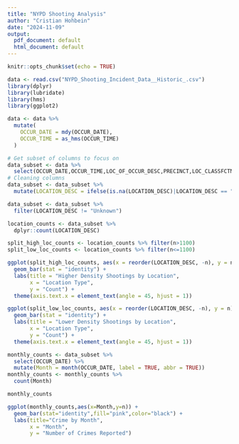 ---
title: "NYPD Shooting Analysis"
author: "Cristian Hohbein"
date: "2024-11-09"
output:
  pdf_document: default
  html_document: default
---

```{r setup, include=FALSE}
knitr::opts_chunk$set(echo = TRUE)
```

```{r}
data <- read.csv("NYPD_Shooting_Incident_Data__Historic_.csv")
library(dplyr)
library(lubridate)
library(hms)
library(ggplot2)
```

```{r}
data <- data %>%
  mutate(
    OCCUR_DATE = mdy(OCCUR_DATE),
    OCCUR_TIME = as_hms(OCCUR_TIME)
  )
```

```{r}
# Get subset of columns to focus on
data_subset <- data %>%
  select(OCCUR_DATE,OCCUR_TIME,LOC_OF_OCCUR_DESC,PRECINCT,LOC_CLASSFCTN_DESC,LOCATION_DESC)
# Cleaning columns
data_subset <- data_subset %>%
  mutate(LOCATION_DESC = ifelse(is.na(LOCATION_DESC)|LOCATION_DESC == "(null)"|LOCATION_DESC == "NONE"|LOCATION_DESC == "", "Unknown", LOCATION_DESC))

data_subset <- data_subset %>%
  filter(LOCATION_DESC != "Unknown")


```

```{r}
location_counts <- data_subset %>%
  dplyr::count(LOCATION_DESC)

split_high_loc_counts <- location_counts %>% filter(n>1100)
split_low_loc_counts <- location_counts %>% filter(n<=1100)
```

```{r}
ggplot(split_high_loc_counts, aes(x = reorder(LOCATION_DESC, -n), y = n)) +
  geom_bar(stat = "identity") +
  labs(title = "Higher Density Shootings by Location",
       x = "Location Type",
       y = "Count") +
  theme(axis.text.x = element_text(angle = 45, hjust = 1))

ggplot(split_low_loc_counts, aes(x = reorder(LOCATION_DESC, -n), y = n)) +
  geom_bar(stat = "identity") +
  labs(title = "Lower Density Shootings by Location",
       x = "Location Type",
       y = "Count") +
  theme(axis.text.x = element_text(angle = 45, hjust = 1))
```
```{r}
monthly_counts <- data_subset %>%
  select(OCCUR_DATE) %>%
  mutate(Month = month(OCCUR_DATE, label = TRUE, abbr = TRUE))
monthly_counts <- monthly_counts %>%
  count(Month)

monthly_counts
```

```{r}
ggplot(monthly_counts,aes(x=Month,y=n)) +
  geom_bar(stat="identity",fill="pink",color="black") +
  labs(title="Crime by Month",
       x = "Month",
       y = "Number of Crimes Reported")
```


